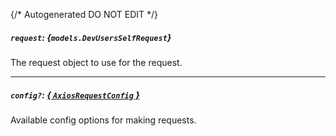 {/* Autogenerated DO NOT EDIT  */}

##### `request`: *{`models.DevUsersSelfRequest`}*
The request object to use for the request.
<Collapsible openLabel={Labels.showProperties} closeLabel={Labels.hideProperties}>
    <DevUsersSelfRequest/>
</Collapsible>

---
##### `config?`: [*{ `AxiosRequestConfig` }*](https://axios-http.com/docs/req_config)
Available config options for making requests.


